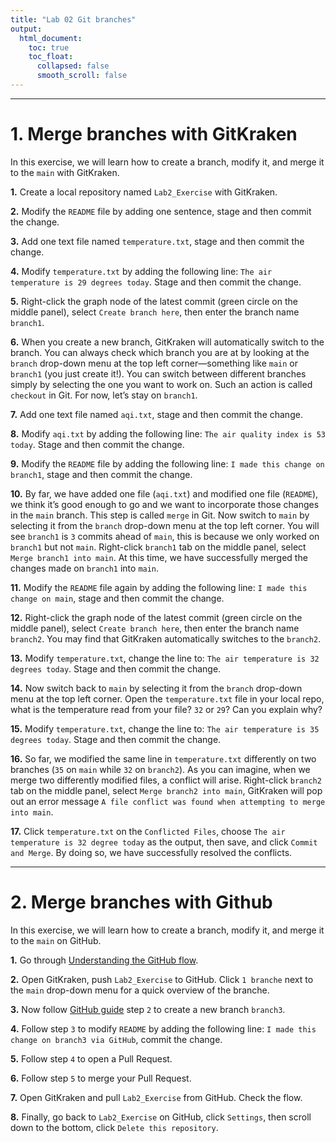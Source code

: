---
title: "Lab 02 Git branches"
output:
  html_document:
    toc: true
    toc_float:
      collapsed: false
      smooth_scroll: false
---

***

# 1. Merge branches with GitKraken

In this exercise, we will learn how to create a branch, modify it, and merge it to the `main` with GitKraken.

**1.** Create a local repository named `Lab2_Exercise` with GitKraken.

**2.** Modify the `README` file by adding one sentence, stage and then commit the change.

**3.** Add one text file named `temperature.txt`, stage and then commit the change.

**4.** Modify `temperature.txt` by adding the following line: `The air temperature is 29 degrees today`. Stage and then commit the change.

**5.** Right-click the graph node of the latest commit (green circle on the middle panel), select `Create branch here`, then enter the branch name `branch1`.

**6.** When you create a new branch, GitKraken will automatically switch to the branch. You can always check which branch you are at by looking at the `branch` drop-down menu at the top left corner—something like `main` or `branch1` (you just create it!). You can switch between different branches simply by selecting the one you want to work on. Such an action is called `checkout` in Git. For now, let's stay on `branch1`.

**7.** Add one text file named `aqi.txt`, stage and then commit the change.

**8.** Modify `aqi.txt` by adding the following line: `The air quality index is 53 today`. Stage and then commit the change.

**9.** Modify the `README` file by adding the following line: `I made this change on branch1`, stage and then commit the change.

**10.** By far, we have added one file (`aqi.txt`) and modified one file (`README`), we think it's good enough to go and we want to incorporate those changes in the `main` branch. This step is called `merge` in Git. Now switch to `main` by selecting it from the `branch` drop-down menu at the top left corner. You will see `branch1` is `3` commits ahead of `main`, this is because we only worked on `branch1` but not `main`. Right-click `branch1` tab on the middle panel, select `Merge branch1 into main`. At this time, we have successfully merged the changes made on `branch1` into `main`. 

**11.** Modify the `README` file again by adding the following line: `I made this change on main`, stage and then commit the change. 

**12.** Right-click the graph node of the latest commit (green circle on the middle panel), select `Create branch here`, then enter the branch name `branch2`. You may find that GitKraken automatically switches to the `branch2`.

**13.** Modify `temperature.txt`, change the line to: `The air temperature is 32 degrees today`. Stage and then commit the change.

**14.** Now switch back to `main` by selecting it from the `branch` drop-down menu at the top left corner. Open the `temperature.txt` file in your local repo, what is the temperature read from your file? `32` or `29`? Can you explain why?

**15.** Modify `temperature.txt`, change the line to: `The air temperature is 35 degrees today`. Stage and then commit the change.

**16.** So far, we modified the same line in `temperature.txt` differently on two branches (`35` on `main` while `32` on `branch2`). As you can imagine, when we merge two differently modified files, a conflict will arise. Right-click `branch2` tab on the middle panel, select `Merge branch2 into main`, GitKraken will pop out an error message `A file conflict was found when attempting to merge into main`. 

**17.** Click `temperature.txt` on the `Conflicted Files`, choose `The air temperature is 32 degree today` as the output, then save, and click `Commit and Merge`. By doing so, we have successfully resolved the conflicts.

***

# 2. Merge branches with Github

In this exercise, we will learn how to create a branch, modify it, and merge it to the `main` on GitHub.

**1.** Go through [Understanding the GitHub flow](https://guides.github.com/introduction/flow/).

**2.** Open GitKraken, push `Lab2_Exercise` to GitHub. Click `1 branche` next to the `main` drop-down menu for a quick overview of the branche.

**3.** Now follow [GitHub guide](https://guides.github.com/activities/hello-world/) step `2` to create a new branch `branch3`.

**4.** Follow step `3` to modify `README`  by adding the following line: `I made this change on branch3 via GitHub`, commit the change.

**5.** Follow step `4` to open a Pull Request.

**6.** Follow step `5` to merge your Pull Request.

**7.** Open GitKraken and pull `Lab2_Exercise` from GitHub. Check the flow. 

**8.** Finally, go back to `Lab2_Exercise` on GitHub, click `Settings`, then scroll down to the bottom, click `Delete this repository`.
